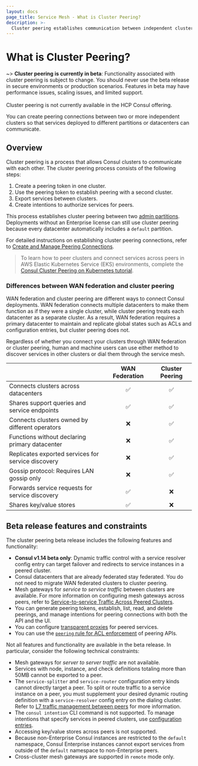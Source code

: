 ```yaml
---
layout: docs
page_title: Service Mesh - What is Cluster Peering?
description: >-
  Cluster peering establishes communication between independent clusters in Consul, allowing services to interact across datacenters. Learn about the cluster peering process, differences with WAN federation for multi-datacenter deployments, and technical constraints.  
---
```


# What is Cluster Peering?

~> **Cluster peering is currently in beta**: Functionality associated with cluster peering is subject to change. You should never use the beta release in secure environments or production scenarios. Features in beta may have performance issues, scaling issues, and limited support. <br/><br/>Cluster peering is not currently available in the HCP Consul offering.

You can create peering connections between two or more independent clusters so that services deployed to different partitions or datacenters can communicate.

## Overview

Cluster peering is a process that allows Consul clusters to communicate with each other. The cluster peering process consists of the following steps:

1. Create a peering token in one cluster.
1. Use the peering token to establish peering with a second cluster.
1. Export services between clusters.
1. Create intentions to authorize services for peers.

This process establishes cluster peering between two [admin partitions](/docs/enterprise/admin-partitions). Deployments without an Enterprise license can still use cluster peering because every datacenter automatically includes a `default` partition.

For detailed instructions on establishing cluster peering connections, refer to [Create and Manage Peering Connections](/docs/connect/cluster-peering/create-manage-peering).

> To learn how to peer clusters and connect services across peers in AWS Elastic Kubernetes Service (EKS) environments, complete the [Consul Cluster Peering on Kubernetes tutorial](https://learn.hashicorp.com/tutorials/consul/cluster-peering-aws?utm_source=docs).

### Differences between WAN federation and cluster peering

WAN federation and cluster peering are different ways to connect Consul deployments. WAN federation connects multiple datacenters to make them function as if they were a single cluster, while cluster peering treats each datacenter as a separate cluster. As a result, WAN federation requires a primary datacenter to maintain and replicate global states such as ACLs and configuration entries, but cluster peering does not.

Regardless of whether you connect your clusters through WAN federation or cluster peering, human and machine users can use either method to discover services in other clusters or dial them through the service mesh.

|                                                    | WAN Federation | Cluster Peering |
| :------------------------------------------------- | :------------: | :-------------: |
| Connects clusters across datacenters               |    &#9989;     |    &#9989;      |
| Shares support queries and service endpoints       |    &#9989;     |    &#9989;      |
| Connects clusters owned by different operators     |    &#10060;    |    &#9989;      |
| Functions without declaring primary datacenter     |    &#10060;    |    &#9989;      |
| Replicates exported services for service discovery |    &#10060;    |    &#9989;      |
| Gossip protocol: Requires LAN gossip only          |    &#10060;    |    &#9989;      |
| Forwards service requests for service discovery    |    &#9989;     |    &#10060;     |
| Shares key/value stores                            |    &#9989;     |    &#10060;     |

## Beta release features and constraints

The cluster peering beta release includes the following features and functionality:

- **Consul v1.14 beta only**: Dynamic traffic control with a service resolver config entry can target failover and redirects to service instances in a peered cluster.
- Consul datacenters that are already federated stay federated. You do not need to migrate WAN federated clusters to cluster peering.
- Mesh gateways for _service to service traffic_ between clusters are available. For more information on configuring mesh gateways across peers, refer to [Service-to-service Traffic Across Peered Clusters](/docs/connect/gateways/mesh-gateway/service-to-service-traffic-peers).
- You can generate peering tokens, establish, list, read, and delete peerings, and manage intentions for peering connections with both the API and the UI.
- You can configure [transparent proxies](/docs/connect/transparent-proxy) for peered services.
- You can use the [`peering` rule for ACL enforcement](/docs/security/acl/acl-rules#peering) of peering APIs.

Not all features and functionality are available in the beta release. In particular, consider the following technical constraints:

- Mesh gateways for _server to server traffic_ are not available.
- Services with node, instance, and check definitions totaling more than 50MB cannot be exported to a peer.
- The `service-splitter` and `service-router` configuration entry kinds cannot directly target a peer. To split or route traffic to a service instance on a peer, you must supplement your desired dynamic routing definition with a `service-resolver` config entry on the dialing cluster. Refer to [L7 traffic management between peers](/docs/connect/cluster-peering/create-manage-peering#L7-traffic) for more information.
- The `consul intention` CLI command is not supported. To manage intentions that specify services in peered clusters, use [configuration entries](/docs/connect/config-entries/service-intentions).
- Accessing key/value stores across peers is not supported.
- Because non-Enterprise Consul instances are restricted to the `default` namespace, Consul Enterprise instances cannot export services from outside of the `default` namespace to non-Enterprise peers.
- Cross-cluster mesh gateways are supported in `remote` mode only.
